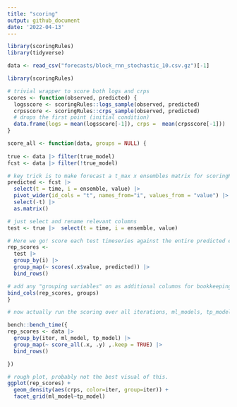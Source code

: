 ```yaml
---
title: "scoring"
output: github_document
date: '2022-04-13'
---
```



```r
library(scoringRules)
library(tidyverse)
```


```r
data <- read_csv("forecasts/block_rnn_stochastic_10.csv.gz")[-1]
```

```r
library(scoringRules)

# trivial wrapper to score both logs and crps
scores <- function(observed, predicted) {
  logsscore <- scoringRules::logs_sample(observed, predicted)
  crpsscore <- scoringRules::crps_sample(observed, predicted)
  # drops the first point (initial condition)
  data.frame(logs = mean(logsscore[-1]), crps =  mean(crpsscore[-1]))
}
```


```r

score_all <- function(data, groups = NULL) {
    
true <- data |> filter(true_model)
fcst <- data |> filter(!true_model)

# key trick is to make forecast a t_max x ensembles matrix for scoringRules:
predicted <- fcst |>
  select(t = time, i = ensemble, value) |> 
  pivot_wider(id_cols = "t", names_from="i", values_from = "value") |> 
  select(-t) |> 
  as.matrix()

# just select and rename relevant columns
test <- true |>  select(t = time, i = ensemble, value)

# Here we go! score each test timeseries against the entire predicted ensemble!
rep_scores <- 
  test |> 
  group_by(i) |> 
  group_map(~ scores(.x$value, predicted)) |> 
  bind_rows()

# add any "grouping variables" on as additional columns for bookkeeping
bind_cols(rep_scores, groups)
}
```



```r
# now actually run the scoring over all iterations, ml_models, tp_models:

bench::bench_time({
rep_scores <- data |> 
  group_by(iter, ml_model, tp_model) |>
  group_map(~ score_all(.x, .y) ,.keep = TRUE) |> 
  bind_rows()

})
```


```r

# rough plot, probably not the best visual of this.
ggplot(rep_scores) + 
  geom_density(aes(crps, color=iter, group=iter)) + 
  facet_grid(ml_model~tp_model)

```